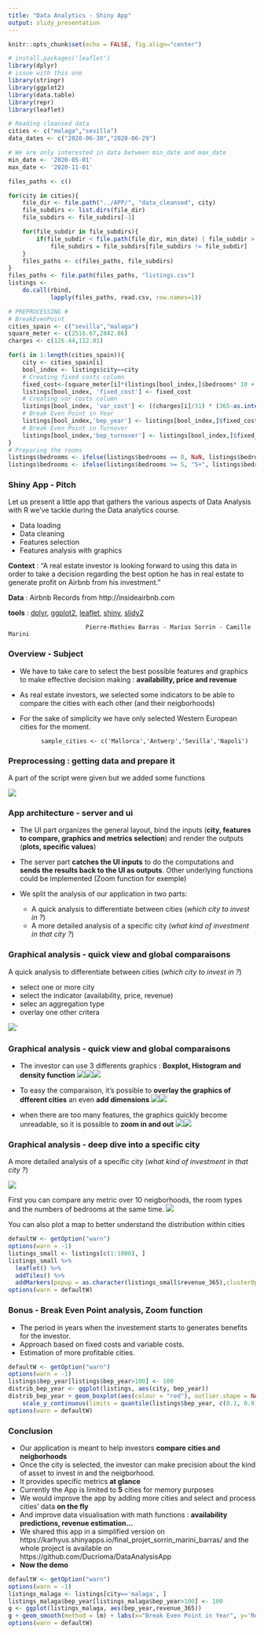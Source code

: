 ```yaml
---
title: "Data Analytics - Shiny App"
output: slidy_presentation
---
```


```r
knitr::opts_chunk$set(echo = FALSE, fig.align="center")

# install.packages('leaflet')
library(dplyr)
# issue with this one
library(stringr)
library(ggplot2)
library(data.table)
library(repr)
library(leaflet)

# Reading cleansed data
cities <- c("malaga","sevilla")
data_dates <- c("2020-06-30","2020-06-29")

# We are only interested in data between min_date and max_date
min_date <- '2020-05-01'
max_date <- '2020-11-01'

files_paths <- c()

for(city in cities){
    file_dir <- file.path("../APP/", "data_cleansed", city)
    file_subdirs <- list.dirs(file_dir)
    file_subdirs <- file_subdirs[-1]

    for(file_subdir in file_subdirs){
        if(file_subdir < file.path(file_dir, min_date) | file_subdir > file.path(file_dir, max_date)  )
            file_subdirs = file_subdirs[file_subdirs != file_subdir]
    }
    files_paths <- c(files_paths, file_subdirs)
}
files_paths <- file.path(files_paths, "listings.csv")
listings <-
    do.call(rbind,
            lapply(files_paths, read.csv, row.names=1))

# PREPROCESSING #
# BreakEvenPoint
cities_spain <- c("sevilla","malaga")
square_meter <- c(2516.67,2842.86)
charges <- c(126.44,112.01)

for(i in 1:length(cities_spain)){
    city <- cities_spain[i]
    bool_index <- listings$city==city
    # Creating fixed costs column
    fixed_cost<-(square_meter[i]*(listings[bool_index,]$bedrooms* 10 + (1.5*listings[bool_index,]$bedrooms+8.5)))
    listings[bool_index, 'fixed_cost'] <- fixed_cost
    # Creating var costs column
    listings[bool_index, 'var_cost'] <- ((charges[i]/31) * (365-as.integer(listings[bool_index, ]$availability_365)))
    # Break Even Point in Year
    listings[bool_index,'bep_year'] <- listings[bool_index,]$fixed_cost/(listings[bool_index,]$revenue_365-listings[bool_index,]$var_cost)
    # Break Even Point in Turnover
    listings[bool_index,'bep_turnover'] <- listings[bool_index,]$fixed_cost/((listings[bool_index,]$revenue_365-listings[bool_index,]$var_cost)/listings[bool_index,]$revenue_365)
}
# Preparing the rooms
listings$bedrooms <- ifelse(listings$bedrooms == 0, NaN, listings$bedrooms)
listings$bedrooms <- ifelse(listings$bedrooms >= 5, "5+", listings$bedrooms)
```




### Shiny App - Pitch 

Let us present a little app that gathers the various aspects of Data Analysis with R we've tackle during the Data analytics course.

- Data loading
- Data cleaning
- Features selection
- Features analysis with graphics

__Context__ : "A real estate investor is looking forward to using this data in order to take a decision regarding the best option he has in real estate to generate profit on Airbnb from his investment."

__Data__ : Airbnb Records from http://insideairbnb.com

__tools__ : [dplyr](https://dplyr.tidyverse.org), [ggplot2](https://ggplot2.tidyverse.org/reference/ggplot.html), [leaflet](https://leafletjs.com), [shiny](https://shiny.rstudio.com), [slidy2](https://www.w3.org/Talks/Tools/Slidy2/#(1))

                          Pierre-Mathieu Barras - Marius Sorrin - Camille Marini


### Overview - Subject 

- We have to take care to select the best possible features and graphics to make effective decision making : **availability, price and revenue**

- As real estate investors, we selected some indicators to be able to compare the cities with each other (and their neigborhoods)

- For the sake of simplicity we have only selected Western European cities for the moment.


            sample_cities <- c('Mallorca','Antwerp','Sevilla','Napoli')
            


### Preprocessing  : getting data and prepare it

A part of the script were given but we added some functions


![](CLient.png)

### App architecture - server and ui

- The UI part organizes the general layout, bind the inputs (**city, features to compare, graphics and metrics selection**) and render the outputs (**plots, specific values**)

- The server part **catches the UI inputs** to do the computations and **sends the results back to the UI as outputs**. Other underlying functions could be implemented (Zoom function for exemple)

- We split the analysis of our application in two parts:
    - A quick analysis to differentiate between cities (*which city to invest in ?*)
    - A more detailed analysis of a specific city (*what kind of investment in that city ?*) 

### Graphical analysis - quick view and global comparaisons

A quick analysis to differentiate between cities (*which city to invest in ?*)

  - select one or more city 
  - select the indicator (availability, price, revenue)
  - selec an aggregation type
  - overlay one other critera

![](part1.png)`


### Graphical analysis - quick view and global comparaisons

- The investor can use 3 differents graphics : **Boxplot, Histogram and density function**
![](box.png)![](hist.png)![](density.png)

- To easy the comparaison, it's possible to **overlay the graphics of dfferent cities** an even **add dimensions**
![](3cities.png)![](dims.png)

- when there are too many features, the graphics quickly become unreadable, so it is possible to **zoom in and out**
![](zoom-.png)![](zoom+.png)


### Graphical analysis - deep dive into a specific city
A more detailed analysis of a specific city (*what kind of investment in that city ?*) 

![](part2.png)

First you can compare any metric over 10 neigborhoods, the room types and the numbers of bedrooms at the same time.
![](finer.png)

You can also plot a map to better understand the distribution within cities
```r
defaultW <- getOption("warn")
options(warn = -1)
listings_small <- listings[c(1:1000), ]
listings_small %>%
  leaflet() %>%
  addTiles() %>%
  addMarkers(popup = as.character(listings_small$revenue_365),clusterOptions = markerClusterOptions())
options(warn = defaultW)
```


### Bonus - Break Even Point analysis, Zoom function
- The period in years when the investement starts to generates benefits for the investor.
- Approach based on fixed costs and variable costs.
- Estimation of more profitable cities.

```r
defaultW <- getOption("warn")
options(warn = -1)
listings$bep_year[listings$bep_year>100] <- 100
distrib_bep_year <- ggplot(listings, aes(city, bep_year))
distrib_bep_year + geom_boxplot(aes(colour = "red"), outlier.shape = NA) +
    scale_y_continuous(limits = quantile(listings$bep_year, c(0.1, 0.9), na.rm = T))
options(warn = defaultW)
```


### Conclusion 
- Our application is meant to help investors **compare cities and neigborhoods**
- Once the city is selected, the investor can make precision about the kind of asset to invest in and the neigborhood.
- It provides specific metrics **at glance**
- Currently the App is limited to **5** cities for memory purposes
- We would improve the app by adding more cities and select and process cities' data **on the fly**
- And improve data visualisation  with math functions : **availability predictions, revenue estimation...**
- We shared this app in a simplified version on https://karhyus.shinyapps.io/final_projet_sorrin_marini_barras/ and the whole project is available on https://github.com/Ducrioma/DataAnalysisApp
- **Now the demo**

```r
defaultW <- getOption("warn")
options(warn = -1)
listings_malaga <- listings[city=='malaga', ]
listings_malaga$bep_year[listings_malaga$bep_year>100] <- 100
g <- ggplot(listings_malaga, aes(bep_year,revenue_365))
g + geom_smooth(method = lm) + labs(x="Break Even Point in Year", y='Revenue per Year')
options(warn = defaultW)
```
